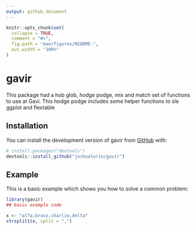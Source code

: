 ```yaml
---
output: github_document
---
```


<!-- README.md is generated from README.Rmd. Please edit that file -->

```r
knitr::opts_chunk$set(
  collapse = TRUE,
  comment = "#>",
  fig.path = "man/figures/README-",
  out.width = "100%"
)
```

# gavir

<!-- badges: start -->
<!-- badges: end -->

This package had a hob glob, hodge podge, mix and match set of functions to use at Gavi. This hodge podge includes some helper functions to sle ggplot and flextable

## Installation

You can install the development version of gavir from [GitHub](https://github.com/) with:

``` r
# install.packages("devtools")
devtools::install_github("joshualorin/gavir")
```

## Example

This is a basic example which shows you how to solve a common problem:

```r
library(gavir)
## basic example code

x <- "alfa,bravo,charlie,delta"
strsplit1(x, split = ",")

```

